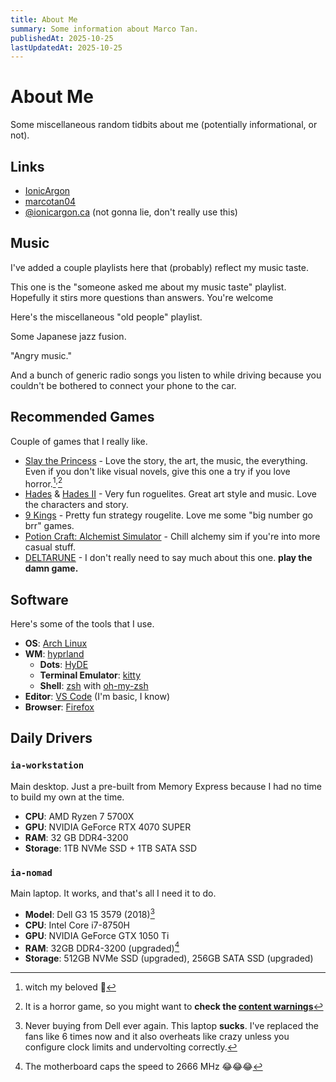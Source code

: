 ```yaml
---
title: About Me
summary: Some information about Marco Tan.
publishedAt: 2025-10-25
lastUpdatedAt: 2025-10-25
---
```


# About Me

Some miscellaneous random tidbits about me (potentially informational, or not).

## Links

- [IonicArgon](https://github.com/ionicargon)
- [marcotan04](https://www.linkedin.com/in/marcotan04/)
- [@ionicargon.ca](https://bsky.app/profile/ionicargon.ca) (not gonna lie, don't really use this)

## Music

I've added a couple playlists here that (probably) reflect my music taste.

This one is the "someone asked me about my music taste" playlist. Hopefully it
stirs more questions than answers. You're welcome

<SpotifyPlaylist playlistId="1pdh1hS1JO1Pv044JfWMbh" />

Here's the miscellaneous "old people" playlist.

<SpotifyPlaylist playlistId="3RIdOQc841CjagG1QOLnGo" />

Some Japanese jazz fusion.

<SpotifyPlaylist playlistId="08kwdxoBHzLKHt5jdufLqk" />

"Angry music."

<SpotifyPlaylist playlistId="4hAjdZ5zfH3xkOkMEx2qpm" />

And a bunch of generic radio songs you listen to while driving because you couldn't
be bothered to connect your phone to the car.

<SpotifyPlaylist playlistId="6ffQ4hozaaEs9CDfflOwBp" />

## Recommended Games

Couple of games that I really like.

- [Slay the Princess](https://store.steampowered.com/app/1989270/Slay_the_Princess__The_Pristine_Cut/) -
  Love the story, the art, the music, the everything. Even if you don't like visual novels, give this
  one a try if you love horror.[^1]<sup>,</sup>[^2]
- [Hades](https://store.steampowered.com/app/1145360/Hades/) & [Hades II](https://store.steampowered.com/app/1145350/Hades_II) -
  Very fun roguelites. Great art style and music. Love the characters and story.
- [9 Kings](https://store.steampowered.com/app/2784470/9_Kings/) - Pretty fun
  strategy rougelite. Love me some "big number go brr" games.
- [Potion Craft: Alchemist Simulator](https://store.steampowered.com/app/1210320/Potion_Craft_Alchemist_Simulator/) -
  Chill alchemy sim if you're into more casual stuff.
- [DELTARUNE](https://store.steampowered.com/app/1671210/DELTARUNE/) -
  I don't really need to say much about this one. **play the damn game.**

## Software

Here's some of the tools that I use.

- **OS**: [Arch Linux](https://archlinux.org/)
- **WM**: [hyprland](https://hyprland.org/)
  - **Dots**: [HyDE](https://github.com/HyDE-Project/HyDE)
  - **Terminal Emulator**: [kitty](https://sw.kovidgoyal.net/kitty/)
  - **Shell**: [zsh](https://www.zsh.org/) with [oh-my-zsh](https://ohmyz.sh/)
- **Editor**: [VS Code](https://code.visualstudio.com/) (I'm basic, I know)
- **Browser**: [Firefox](https://www.mozilla.org/en-US/firefox/new/)

## Daily Drivers

### `ia-workstation`

Main desktop. Just a pre-built from Memory Express because I had no time to
build my own at the time.

- **CPU**: AMD Ryzen 7 5700X
- **GPU**: NVIDIA GeForce RTX 4070 SUPER
- **RAM**: 32 GB DDR4-3200
- **Storage**: 1TB NVMe SSD + 1TB SATA SSD

### `ia-nomad`

Main laptop. It works, and that's all I need it to do.

- **Model**: Dell G3 15 3579 (2018)[^3]
- **CPU**: Intel Core i7-8750H
- **GPU**: NVIDIA GeForce GTX 1050 Ti
- **RAM**: 32GB DDR4-3200 (upgraded)[^4]
- **Storage**: 512GB NVMe SSD (upgraded), 256GB SATA SSD (upgraded)

[^1]: witch my beloved 🥰
[^2]: It is a horror game, so you might want to **check the [content warnings](https://blacktabbygames.com/content-warnings-stp)**
[^3]: Never buying from Dell ever again. This laptop **sucks**. I've replaced
      the fans like 6 times now and it also overheats like crazy unless you
      configure clock limits and undervolting correctly.
[^4]: The motherboard caps the speed to 2666 MHz 😂😂😂
